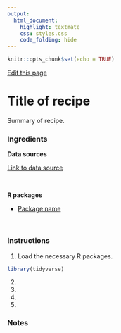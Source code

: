```yaml
---
output:
  html_document:
    highlight: textmate
    css: styles.css
    code_folding: hide
---
```


```r
knitr::opts_chunk$set(echo = TRUE)
```

<link rel="stylesheet" href="https://cdnjs.cloudflare.com/ajax/libs/font-awesome/4.7.0/css/font-awesome.min.css">

<!-- Update the URL path with link to your editable .Rmd -->
<a href="https://github.com/trafforddatalab/recipes/edit/master/#.Rmd" class="btn btn-default"><i class="fa fa-edit"></i> Edit this page</a>

<!-- Use the title as the filename for your .Rmd file -->
<h1>Title of recipe</h1>

<!-- Provide a short summary of the recipe -->
Summary of recipe.

<h3>Ingredients</h3>  
<div class = "row">

<!-- Acknowledge and link to the data source -->
<div class = "col-md-4">
<strong>Data sources</strong>
<p><a href="#" target="_blank">Link to data source</a></p>
<br />
</div>

<!-- List the R packages used and link to CRAN -->
<div class = "col-md-4">
<strong>R packages</strong>
<ul>
<li><a href="#" target="_blank">Package name</a></li>
</ul>
<br />
</div>

<!-- Create an image of your output and store it in the img folder-->
<div class = "col-md-4">
<!-- <img src="" alt="Figure title"> -->
</div>
</div>

<!-- Add each step of the recipe -->
### Instructions

<!-- Load the R packages first -->
1. Load the necessary R packages.
```r
library(tidyverse)
```
2.
3.
4.
5.
<br />

### Notes

<br /><br />